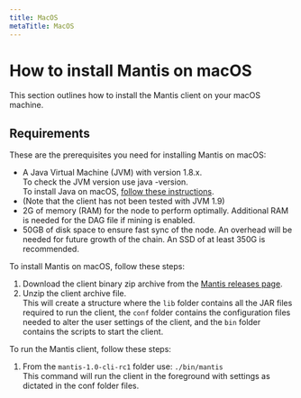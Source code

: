 ```yaml
---
title: MacOS
metaTitle: MacOS
---
```


# How to install Mantis on macOS

This section outlines how to install the Mantis client on your macOS machine.

## Requirements
These are the prerequisites you need for installing Mantis on macOS:
* A Java Virtual Machine (JVM) with version 1.8.x.<br/>
    To check the JVM version use java -version.<br/>
    To install Java on macOS, [follow these instructions](https://www.java.com/download/help/mac_install.html).
* (Note that the client has not been tested with JVM 1.9)
* 2G of memory (RAM) for the node to perform optimally. Additional RAM is needed for the DAG file if mining is enabled.
* 50GB of disk space to ensure fast sync of the node. An overhead will be needed for future growth of the chain. An SSD of at least 350G is recommended.


To install Mantis on macOS, follow these steps:
1. Download the client binary zip archive from the [Mantis releases page](https://github.com/input-output-hk/mantis/releases).
2. Unzip the client archive file. <br/>
   This will create a structure where the `lib` folder contains all the JAR files required to run the client, the `conf` folder contains the configuration files needed to alter the user settings of the client, and the `bin` folder contains the scripts to start the client.

To run the Mantis client, follow these steps:
1. From the `mantis-1.0-cli-rc1` folder use:
  `./bin/mantis`<br/>
  This command will run the client in the foreground with settings as dictated in the conf folder files.
